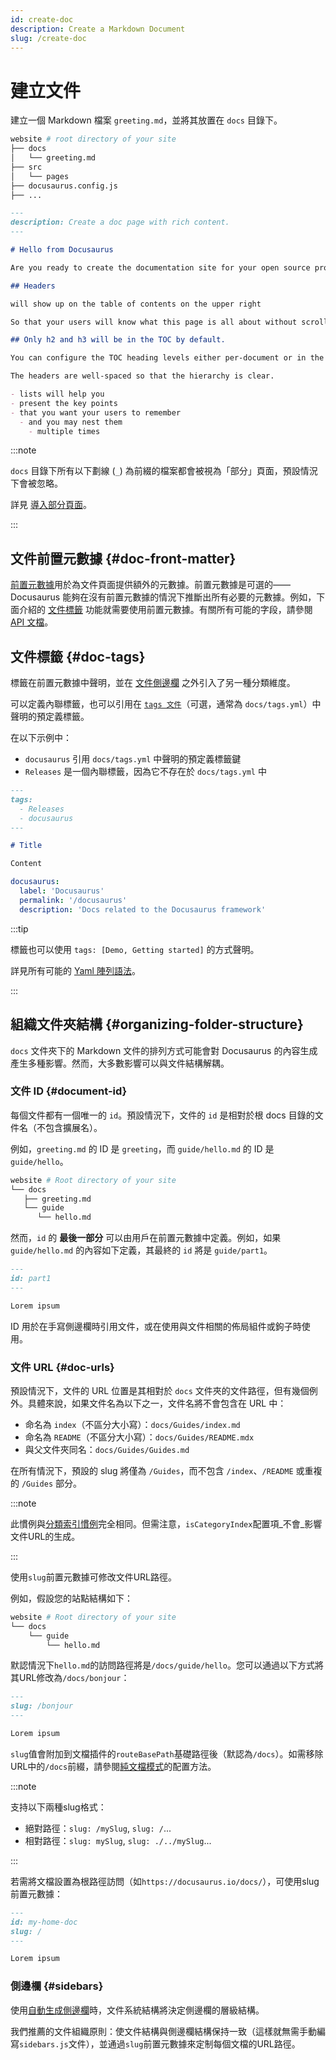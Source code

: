 ```yaml
---
id: create-doc
description: Create a Markdown Document
slug: /create-doc
---
```


# 建立文件

建立一個 Markdown 檔案 `greeting.md`，並將其放置在 `docs` 目錄下。

```bash
website # root directory of your site
├── docs
│   └── greeting.md
├── src
│   └── pages
├── docusaurus.config.js
├── ...
```

```md
---
description: Create a doc page with rich content.
---

# Hello from Docusaurus

Are you ready to create the documentation site for your open source project?

## Headers

will show up on the table of contents on the upper right

So that your users will know what this page is all about without scrolling down or even without reading too much.

## Only h2 and h3 will be in the TOC by default.

You can configure the TOC heading levels either per-document or in the theme configuration.

The headers are well-spaced so that the hierarchy is clear.

- lists will help you
- present the key points
- that you want your users to remember
  - and you may nest them
    - multiple times
```

:::note

`docs` 目錄下所有以下劃線 (`_`) 為前綴的檔案都會被視為「部分」頁面，預設情況下會被忽略。

詳見 [導入部分頁面](../markdown-features/markdown-features-react.mdx#importing-markdown)。

:::

## 文件前置元數據 {#doc-front-matter}

[前置元數據](../markdown-features/markdown-features-intro.mdx#front-matter)用於為文件頁面提供額外的元數據。前置元數據是可選的——Docusaurus 能夠在沒有前置元數據的情況下推斷出所有必要的元數據。例如，下面介紹的 [文件標籤](#doc-tags) 功能就需要使用前置元數據。有關所有可能的字段，請參閱 [API 文檔](../../api/plugins/plugin-content-docs.mdx#markdown-front-matter)。

## 文件標籤 {#doc-tags}

標籤在前置元數據中聲明，並在 [文件側邊欄](./sidebar/index.mdx) 之外引入了另一種分類維度。

可以定義內聯標籤，也可以引用在 [`tags 文件`](../../api/plugins/plugin-content-docs.mdx#tags-file)（可選，通常為 `docs/tags.yml`）中聲明的預定義標籤。

在以下示例中：

- `docusaurus` 引用 `docs/tags.yml` 中聲明的預定義標籤鍵
- `Releases` 是一個內聯標籤，因為它不存在於 `docs/tags.yml` 中

```md title="docs/my-doc.md"
---
tags:
  - Releases
  - docusaurus
---

# Title

Content
```

```yml title="docs/tags.yml"
docusaurus:
  label: 'Docusaurus'
  permalink: '/docusaurus'
  description: 'Docs related to the Docusaurus framework'
```

:::tip

標籤也可以使用 `tags: [Demo, Getting started]` 的方式聲明。

詳見所有可能的 [Yaml 陣列語法](https://www.w3schools.io/file/yaml-arrays/)。

:::

## 組織文件夾結構 {#organizing-folder-structure}

`docs` 文件夾下的 Markdown 文件的排列方式可能會對 Docusaurus 的內容生成產生多種影響。然而，大多數影響可以與文件結構解耦。

### 文件 ID {#document-id}

每個文件都有一個唯一的 `id`。預設情況下，文件的 `id` 是相對於根 docs 目錄的文件名（不包含擴展名）。

例如，`greeting.md` 的 ID 是 `greeting`，而 `guide/hello.md` 的 ID 是 `guide/hello`。

```bash
website # Root directory of your site
└── docs
   ├── greeting.md
   └── guide
      └── hello.md
```

然而，`id` 的 **最後一部分** 可以由用戶在前置元數據中定義。例如，如果 `guide/hello.md` 的內容如下定義，其最終的 `id` 將是 `guide/part1`。

```md
---
id: part1
---

Lorem ipsum
```

ID 用於在手寫側邊欄時引用文件，或在使用與文件相關的佈局組件或鉤子時使用。

### 文件 URL {#doc-urls}

預設情況下，文件的 URL 位置是其相對於 `docs` 文件夾的文件路徑，但有幾個例外。具體來說，如果文件名為以下之一，文件名將不會包含在 URL 中：

- 命名為 `index`（不區分大小寫）：`docs/Guides/index.md`
- 命名為 `README`（不區分大小寫）：`docs/Guides/README.mdx`
- 與父文件夾同名：`docs/Guides/Guides.md`

在所有情況下，預設的 slug 將僅為 `/Guides`，而不包含 `/index`、`/README` 或重複的 `/Guides` 部分。

:::note

此慣例與[分類索引慣例](./sidebar/autogenerated.mdx#category-index-convention)完全相同。但需注意，`isCategoryIndex`配置項_不會_影響文件URL的生成。

:::

使用`slug`前置元數據可修改文件URL路徑。

例如，假設您的站點結構如下：

```bash
website # Root directory of your site
└── docs
    └── guide
        └── hello.md
```

默認情況下`hello.md`的訪問路徑將是`/docs/guide/hello`。您可以通過以下方式將其URL修改為`/docs/bonjour`：

```md
---
slug: /bonjour
---

Lorem ipsum
```

`slug`值會附加到文檔插件的`routeBasePath`基礎路徑後（默認為`/docs`）。如需移除URL中的`/docs`前綴，請參閱[純文檔模式](docs-introduction.mdx#docs-only-mode)的配置方法。

:::note

支持以下兩種slug格式：

- 絕對路徑：`slug: /mySlug`, `slug: /`...
- 相對路徑：`slug: mySlug`, `slug: ./../mySlug`...

:::

若需將文檔設置為根路徑訪問（如`https://docusaurus.io/docs/`），可使用slug前置元數據：

```md
---
id: my-home-doc
slug: /
---

Lorem ipsum
```

### 側邊欄 {#sidebars}

使用[自動生成側邊欄](./sidebar/autogenerated.mdx)時，文件系統結構將決定側邊欄的層級結構。

我們推薦的文件組織原則：使文件結構與側邊欄結構保持一致（這樣就無需手動編寫`sidebars.js`文件），並通過`slug`前置元數據來定制每個文檔的URL路徑。